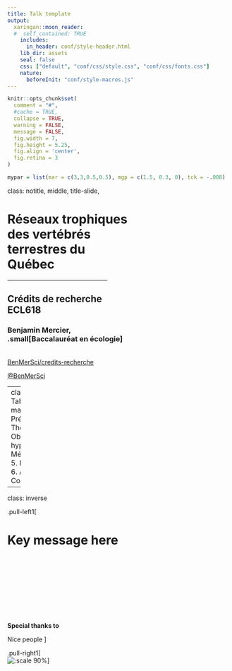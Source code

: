 ```yaml
---
title: Talk template
output:
  xaringan::moon_reader:
  #  self_contained: TRUE
    includes:
      in_header: conf/style-header.html
    lib_dir: assets
    seal: false
    css: ["default", "conf/css/style.css", "conf/css/fonts.css"]
    nature:
      beforeInit: "conf/style-macros.js"
---
```


```r
knitr::opts_chunk$set(
  comment = "#",
  #cache = TRUE,
  collapse = TRUE,
  warning = FALSE,
  message = FALSE,
  fig.width = 7,
  fig.height = 5.25,
  fig.align = 'center',
  fig.retina = 3
)

mypar = list(mar = c(3,3,0.5,0.5), mgp = c(1.5, 0.3, 0), tck = -.008)
```

class: notitle, middle, title-slide, 

<div class="my-logo-left"></div>

# Réseaux trophiques  <br> des vertébrés <br> terrestres du <br> Québec

<hr width="45%" align="left" size="0.3" color="orange"></hr>

## Crédits de recherche <br> ECL618

### Benjamin Mercier, <br>.small[Baccalauréat en écologie]
<br>
<i class="fa fa-github fa-lg" style="color:#e7e8e2"></i> [BenMerSci/credits-recherche](https://github.com/BenMerSci/credits-recherche)

<i class="fa fa-twitter fa-lg" style="color:#e7e8e2"></i> [@BenMerSci](https://twitter.com/BenMerSci)

---
class: clear
<clear># Tables des matières </clear>
1. Préambule
2. Théorie
3. Objectifs et hypothèse
4. Méthodologie
5. Résultats
6. Analyse
7. Conclusion

---

class: inverse

.pull-left1[
<br>

# Key message here

<br><br><br><br><br><br><br><br>

**Special thanks to**

Nice people
]

.pull-right1[
<br>
![:scale 90%](images/logo.png)
]
